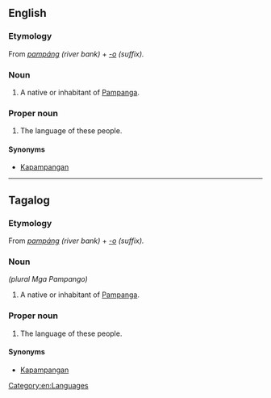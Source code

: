 ==English==

=== Etymology ===
From ''[[pampang|pampáng]] (river bank)'' + ''[[-o]] (suffix).''

===Noun===
{{en-noun}}

# A native or inhabitant of [[Pampanga]].

===Proper noun===
{{en-proper noun}}

# The language of these people.

====Synonyms====
* [[Kapampangan]]

[[Category:en:Languages]]

----

==Tagalog==

=== Etymology ===
From ''[[pampang|pampáng]] (river bank)'' + ''[[-o]] (suffix).''

===Noun===
{{tl-noun}} ''(plural Mga Pampango)''

# A native or inhabitant of [[Pampanga]].

===Proper noun===
{{tl-proper noun}}

# The language of these people.

====Synonyms====

* [[Kapampangan]]
